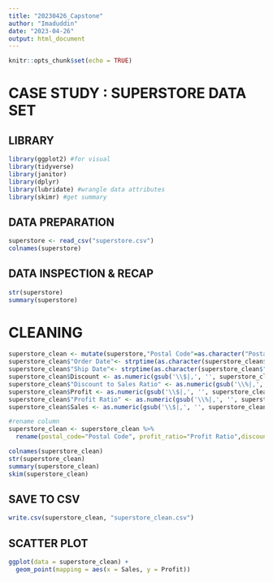```yaml
---
title: "20230426_Capstone"
author: "Imaduddin"
date: "2023-04-26"
output: html_document
---
```


```r
knitr::opts_chunk$set(echo = TRUE)
```

# CASE STUDY : SUPERSTORE DATA SET

## LIBRARY

```r
library(ggplot2) #for visual
library(tidyverse)
library(janitor)
library(dplyr)
library(lubridate) #wrangle data attributes
library(skimr) #get summary
```

## DATA PREPARATION
```r
superstore <- read_csv("superstore.csv")
colnames(superstore)
```

## DATA INSPECTION & RECAP
```r
str(superstore)
summary(superstore)
```


# CLEANING
```r
superstore_clean <- mutate(superstore,"Postal Code"=as.character("Postal Code"))
superstore_clean$"Order Date"<- strptime(as.character(superstore_clean$"Order Date"), "%d/%m/%Y")
superstore_clean$"Ship Date"<- strptime(as.character(superstore_clean$"Ship Date"), "%d/%m/%Y")
superstore_clean$Discount <- as.numeric(gsub('\\$|,', '', superstore_clean$Discount))
superstore_clean$"Discount to Sales Ratio" <- as.numeric(gsub('\\%|,', '', superstore_clean$"Discount to Sales Ratio"))
superstore_clean$Profit <- as.numeric(gsub('\\$|,', '', superstore_clean$Profit))
superstore_clean$"Profit Ratio" <- as.numeric(gsub('\\%|,', '', superstore_clean$"Profit Ratio"))
superstore_clean$Sales <- as.numeric(gsub('\\$|,', '', superstore_clean$Sales))

#rename column
superstore_clean <- superstore_clean %>%
  rename(postal_code="Postal Code", profit_ratio="Profit Ratio",discount_to_sales_ratio="Discount to Sales Ratio",order_date="Order Date",ship_date="Ship Date")

colnames(superstore_clean)
str(superstore_clean)
summary(superstore_clean)
skim(superstore_clean)
```
## SAVE TO CSV
```r
write.csv(superstore_clean, "superstore_clean.csv")
```

## SCATTER PLOT
```r
ggplot(data = superstore_clean) +
  geom_point(mapping = aes(x = Sales, y = Profit))

```